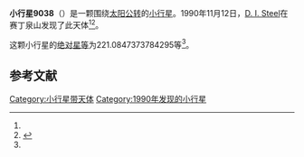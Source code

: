 {{Infobox planet
| bgcolour = #FFFFC0
| name = 9038 Helensteel
| symbol = 
| image = 
| caption = 
| discovery = yes
| discovery_ref = 
| discoverer = [[D._I._Steel|D. I. Steel]]
| discovery_site = [[赛丁泉山|赛丁泉山]] 
| discovered = 1990年11月12日
| designations = yes
| mp_name = 
| named_after = 
| alt_names = 
| mp_category = [[主带小行星|主带小行星]]
| orbit_ref = <ref name="a">[http://ssd.jpl.nasa.gov/sbdb.cgi?sstr=9038 9038 Helensteel] {{Wayback|url=http://ssd.jpl.nasa.gov/sbdb.cgi?sstr=9038 |date=20210717065136 }}，小行星數據庫瀏覽器（JPL Small-Body Database Browser）－[[美国国家航空航天局|美国国家航空航天局]]喷气推进实验室</ref>
| epoch = 2456400.5 (2013年4月18日更新)
| aphelion = {{convert|3.062474890901111|AU|km|3|abbr=on|lk=out}}
| perihelion = {{convert|2.175378088254239|AU|km|3|abbr=on}}
| semimajor = {{convert|2.618926489577675|AU|km|3|abbr=on}}
| eccentricity = 0.169362677
| period = 1548.044317 [[日|日]]<br />4.24[[儒略年|儒略年]]
| avg_speed = 
| inclination = 14.35974718471031
| asc_node = 138.263533415204
| mean_anomaly = 
| arg_peri = 221.0847373784295
| satellites = 
| physical_characteristics = yes
| dimensions = 
| mass = 
| density = 
| surface_grav = 
| escape_velocity = 
| sidereal_day = 
| axial_tilt = 
| pole_ecliptic_lat = 
| pole_ecliptic_lon = 
| albedo = 
| temperatures= 
| temp_name1 = 
| mean_temp_1 = 
| max_temp_1 = 
| temp_name2 = 
| max_temp_2 = 
| spectral_type = 
| abs_magnitude = 221.0847373784295
}}

'''小行星9038'''（{{lang-en|9038 Helensteel}}）是一颗围绕[[太阳|太阳]][[公转|公转]]的[[小行星|小行星]]。1990年11月12日，[[D._I._Steel|D. I. Steel]]在赛丁泉山发现了此天体<ref name="a" /><ref>{{cite news|title=小行星列表|url=http://cfa-www.harvard.edu/iau/lists/NumberedMPs.txt|accessdate=2013-07-08|newspaper=哈佛大学|archive-date=2008-05-17|archive-url=https://web.archive.org/web/20080517010638/http://cfa-www.harvard.edu/iau/lists/NumberedMPs.txt|dead-url=no}}</ref>。

这颗小行星的[[绝对星等|绝对星等]]为221.0847373784295等<ref name="a" />。

==参考文献==
{{reflist}}
{{Minor Planet Number|[[小行星9037|小行星9037]]|[[小行星9039|小行星9039]]}}

{{小天体}}

[[Category:小行星带天体|Category:小行星带天体]]
[[Category:1990年发现的小行星|Category:1990年发现的小行星]]

{{asteroid-stub}}